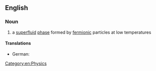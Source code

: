 ==English==
{{wikipedia}}

===Noun===
{{en-noun}}

# {{lb|en|physics}} a [[superfluid]] [[phase]] formed by [[fermionic]] particles at low temperatures

====Translations====
{{trans-top|superfluid phase}}
* German: {{t|de|Fermionen-Kondensat|n}}
{{trans-mid}}
{{trans-bottom}}

[[Category:en:Physics]]
